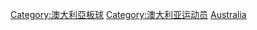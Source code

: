 {{Commonscat|Cricketers from Australia}}

[[Category:澳大利亞板球|Category:澳大利亞板球]]
[[Category:澳大利亚运动员|Category:澳大利亚运动员]]
[[Category:各國板球運動員|Australia]]